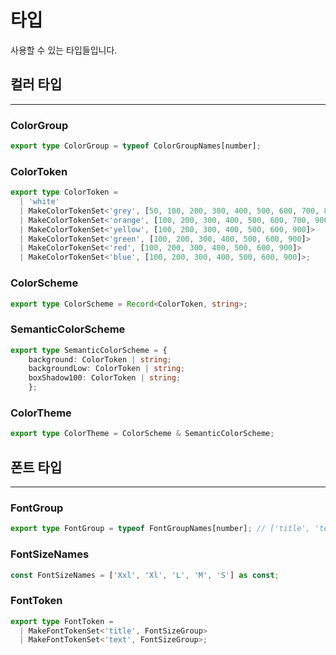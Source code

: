 # 타입

사용할 수 있는 타입들입니다.


## 컬러 타입

---

### ColorGroup

```ts
export type ColorGroup = typeof ColorGroupNames[number];
```

### ColorToken

```ts
export type ColorToken =
  | 'white'
  | MakeColorTokenSet<'grey', [50, 100, 200, 300, 400, 500, 600, 700, 800, 900]>
  | MakeColorTokenSet<'orange', [100, 200, 300, 400, 500, 600, 700, 900]>
  | MakeColorTokenSet<'yellow', [100, 200, 300, 400, 500, 600, 900]>
  | MakeColorTokenSet<'green', [100, 200, 300, 400, 500, 600, 900]>
  | MakeColorTokenSet<'red', [100, 200, 300, 400, 500, 600, 900]>
  | MakeColorTokenSet<'blue', [100, 200, 300, 400, 500, 600, 900]>;
```

### ColorScheme

```ts
export type ColorScheme = Record<ColorToken, string>;
```

### SemanticColorScheme
```ts
export type SemanticColorScheme = {
    background: ColorToken | string;
    backgroundLow: ColorToken | string;
    boxShadow100: ColorToken | string;
    };
```
### ColorTheme
```ts
export type ColorTheme = ColorScheme & SemanticColorScheme;
```

## 폰트 타입

---


### FontGroup
```ts
export type FontGroup = typeof FontGroupNames[number]; // ['title', 'text']
```

### FontSizeNames

```ts
const FontSizeNames = ['Xxl', 'Xl', 'L', 'M', 'S'] as const;
```

### FontToken

```ts
export type FontToken =
  | MakeFontTokenSet<'title', FontSizeGroup>
  | MakeFontTokenSet<'text', FontSizeGroup>;
```

